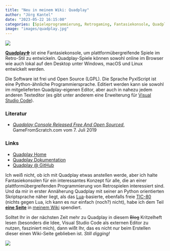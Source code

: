 ```yaml
---
title: "Neu in meinem Wiki: Quadplay"
author: "Jörg Kantel"
date: "2023-05-22 16:15:00"
categories: [Spieleprogrammierung, Retrogaming, Fantasiekonsole, Quadplay]
image: "images/quadplay.jpg"
---
```


[![](images/quadplay-b.jpg)](https://www.flickr.com/photos/schockwellenreiter/52914847739/)

**[Quadplay✜](http://cognitiones.kantel-chaos-team.de/multimedia/spieleprogrammierung/quadplay.html)** ist eine Fantasiekonsole, um plattformübergreifende Spiele im Retro-Stil zu entwickeln. Quadplay-Spiele können sowohl online im Browser wie auch lokal auf den Desktop unter Windows, macOS und Linux entwickelt werden.

Die Software ist frei und Open Source (LGPL). Die Sprache PyxlScript ist eine Python-ähnliche Programmiersprache. Editiert werden kann sie sowohl im mitgelieferten Quadplay-eigenen Editor, aber auch in nahezu jedem anderen Texteditor (es gibt unter anderem eine Erweiterung für [Visual Studio Code](http://cognitiones.kantel-chaos-team.de/produktivitaet/visualstudiocode.html)).

### Literatur

- *[Quadplay Console Released Free And Open Sourced](https://gamefromscratch.com/quadplay-console-released-free-and-open-sourced/)*, GameFromScratch.com vom 7.&nbsp;Juli&nbsp;2019

### Links

- [Quadplay Home](https://morgan3d.github.io/quadplay/console/quadplay.html?IDE=1)
- [Quadplay Dokumentation](https://morgan3d.github.io/quadplay/doc/manual.md.html)
- [Quadplay @ GitHub](https://github.com/morgan3d/quadplay)

Ich weiß nicht, ob ich mit Quadplay etwas anstellen werde, aber ich halte Fantasiekonsolen für ein interessantes Konzept für alle, die an einer plattformübergreifenden Programmierung von Retrospielen interessiert sind. Und da mir in erster Annäherung Quadplay mit seiner an Python orientierten Skriptsprache näher liegt, als das [Lua](http://cognitiones.kantel-chaos-team.de/programmierung/lua.html)-basierte, ebenfalls freie [TIC-80](http://cognitiones.kantel-chaos-team.de/multimedia/spieleprogrammierung/tic80.html) (nichts gegen Lua, ich kann es nur einfach (noch?) nicht), habe ich dem Teil **[eine Seite](http://cognitiones.kantel-chaos-team.de/multimedia/spieleprogrammierung/quadplay.html)** in [meinem Wiki](http://cognitiones.kantel-chaos-team.de/index.html) spendiert.

Solltet Ihr in der nächsten Zeit mehr zu Quadplay in diesem ~~Blog~~ Kritzelheft lesen (besonders die Idee, Visual Studio Code als externen Editor zu nutzen, fasziniert mich), dann wißt Ihr, das es nicht nur beim Erstellen dieser einen Wiki-Seite geblieben ist. *Still digging!*

![](images/ninja_quadplay.png)